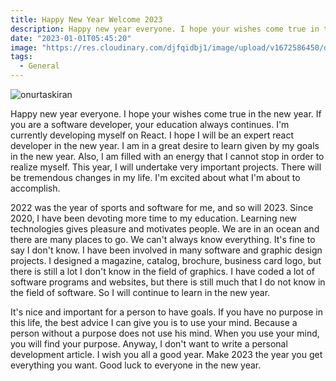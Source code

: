 ```yaml
---
title: Happy New Year Welcome 2023
description: Happy new year everyone. I hope your wishes come true in the new year. If you are a software developer, your education always continues.
date: "2023-01-01T05:45:20"
image: "https://res.cloudinary.com/djfqidbj1/image/upload/v1672586450/d2zddtqnrdgdrnyd7umd.jpg"
tags:
  - General
---
```


<img className="w-full rounded-xl" src="https://res.cloudinary.com/djfqidbj1/image/upload/v1672586450/d2zddtqnrdgdrnyd7umd.jpg" alt="onurtaskiran" />

Happy new year everyone. I hope your wishes come true in the new year. If you are a software developer, your education always continues. I'm currently developing myself on React. I hope I will be an expert react developer in the new year. I am in a great desire to learn given by my goals in the new year. Also, I am filled with an energy that I cannot stop in order to realize myself. This year, I will undertake very important projects. There will be tremendous changes in my life. I'm excited about what I'm about to accomplish.

2022 was the year of sports and software for me, and so will 2023. Since 2020, I have been devoting more time to my education. Learning new technologies gives pleasure and motivates people. We are in an ocean and there are many places to go. We can't always know everything. It's fine to say I don't know. I have been involved in many software and graphic design projects. I designed a magazine, catalog, brochure, business card logo, but there is still a lot I don't know in the field of graphics. I have coded a lot of software programs and websites, but there is still much that I do not know in the field of software. So I will continue to learn in the new year.

It's nice and important for a person to have goals. If you have no purpose in this life, the best advice I can give you is to use your mind. Because a person without a purpose does not use his mind. When you use your mind, you will find your purpose. Anyway, I don't want to write a personal development article. I wish you all a good year. Make 2023 the year you get everything you want. Good luck to everyone in the new year.